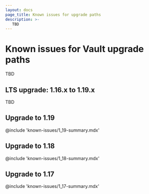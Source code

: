 ```yaml
---
layout: docs
page_title: Known issues for upgrade paths
description: >-
   TBD
---
```


# Known issues for Vault upgrade paths

TBD

## LTS upgrade: 1.16.x to 1.19.x



TBD

## Upgrade to 1.19

@include 'known-issues/1_19-summary.mdx'

## Upgrade to 1.18

@include 'known-issues/1_18-summary.mdx'

## Upgrade to 1.17

@include 'known-issues/1_17-summary.mdx'